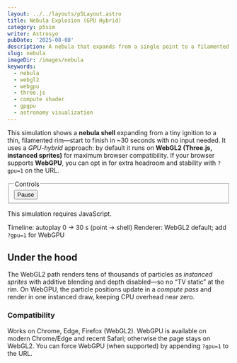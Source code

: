 ```yaml
---
layout: ../../layouts/p5Layout.astro
title: Nebula Explosion (GPU Hybrid)
category: p5sim
writer: Astrosyo
pubDate: '2025-08-08'
description: A nebula that expands from a single point to a filamented shell in ~30 seconds. Defaults to WebGL2 (Three.js) with optional WebGPU for high-end browsers.
slug: nebula
imageDir: /images/nebula
keywords:
  - nebula
  - webgl2
  - webgpu
  - three.js
  - compute shader
  - gpgpu
  - astronomy visualization
---
```



<div class="p5-container centered_flex">
  <p class="Tool-Explanation">
    This simulation shows a <strong>nebula shell</strong> expanding from a tiny ignition to a thin, filamented rim—start to finish in ~30 seconds with no input needed.
    It uses a <em>GPU-hybrid</em> approach: by default it runs on <strong>WebGL2 (Three.js, instanced sprites)</strong> for maximum browser compatibility.
    If your browser supports <strong>WebGPU</strong>, you can opt in for extra headroom and stability with <code>?gpu=1</code> on the URL.
  </p>

  <div class="upper-div">
    <form class="sim-controls" onsubmit="return false" aria-label="Simulation controls">
      <fieldset class="controls-group">
        <legend>Controls</legend>
        <button id="js-neb-pause" class="pill" type="button" aria-pressed="false">Pause</button>
      </fieldset>
      <noscript><p>This simulation requires JavaScript.</p></noscript>
    </form>
  </div>

  <figcaption class="sim-caption">
    <span>Timeline: autoplay 0 → 30 s (point → shell)</span>
    <span>Renderer: WebGL2 default; add <code>?gpu=1</code> for WebGPU</span>
  </figcaption>

  <div class="sim-stage" aria-label="Nebula simulation canvas">
    <SimCanvas slug="nebula" />
  </div>
</div>

<div class="p5-article">
  <h2>Under the hood</h2>
  <p>
    The WebGL2 path renders tens of thousands of particles as <em>instanced sprites</em> with additive blending and depth disabled—so no “TV static” at the rim.
    On WebGPU, the particle positions update in a <em>compute pass</em> and render in one instanced draw, keeping CPU overhead near zero.
  </p>

  <h3>Compatibility</h3>
  <p>
    Works on Chrome, Edge, Firefox (WebGL2). WebGPU is available on modern Chrome/Edge and recent Safari; otherwise the page stays on WebGL2. You can force WebGPU (when supported) by appending <code>?gpu=1</code> to the URL.
  </p>
</div>